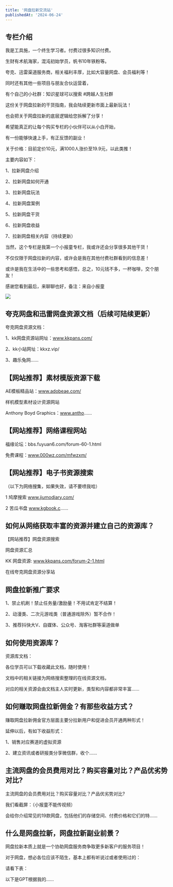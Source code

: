 ```yaml
---
title: '网盘拉新交流站'
publishedAt: '2024-06-24'
---
```


## 专栏介绍

我是工具施，一个终生学习者。付费过很多知识付费。

生财有术航海家，混沌初始学员，帆书10年铁粉等。

夸克、迅雷渠道服务商，相关福利丰厚，比如大容量网盘、会员福利等！

同时还有其他一些项目与朋友合伙运营着，

有个自己的小社群：知识星球可以搜索 #跨越人生社群

这份关于网盘拉新的干货指南，我会陆续更新市面上最新玩法！

也会把关于网盘拉新的底层逻辑给您拆解了分享！

希望能真正的让每个购买专栏的小伙伴可以从小白开始，

有一份能够快速上手，有正反馈的副业！

关于价格：目前定价10元，满1000人涨价至19.9元，以此类推！

主要内容如下：

1、拉新网盘介绍

2、拉新网盘如何开通

3、拉新网盘玩法

4、拉新网盘案例

5、拉新网盘干货

6、拉新网盘收益

7、拉新网盘相关内容（持续更新）

当然，这个专栏是我第一个小报童专栏，我或许还会分享很多其他干货！

不仅仅限于网盘拉新的内容，或许会是我在其他付费社群看到的信息差！

或许是我在生活中的一些思考和感悟，总之，10元钱不多，一杯咖啡，交个朋友！

感谢您看到最后，来聊聊也好，备注：来自小报童

![](https://static.xiaobot.net/file/2024-03-27/74161/686ea1cbcb4daee585c6a6839caf54a3.jpeg)

## 夸克网盘和迅雷网盘资源文档（后续可陆续更新）
夸克网盘资源文档：

1、kk网盘资源站网址：www.kkpans.com/

2、kk小站网址：kkxz.vip/

3、趣乐兔网......

## 【网站推荐】素材模版资源下载
AE模板精品站：www.adobeae.com/

样机模型素材设计资源网站

Anthony Boyd Graphics：www.antho......

## 【网站推荐】网络课程网站
福缘论坛：bbs.fuyuan6.com/forum-60-1.html

免费课程：www.000wz.com/mfwzxm/

## 【网站推荐】电子书资源搜索
（以下为网络搜集，如果失效，请不要喷我哈）

1 鸠摩搜索 www.jiumodiary.com/ 

2 苦瓜书盘 www.kgbook.c......

## 如何从网络获取丰富的资源并建立自己的资源库？
【网站推荐】网盘资源搜索

网盘资源汇总

KK 网盘资源: www.kkpans.com/forum-2-1.html

在线夸克网盘资源分享站

## 网盘拉新推广要求
1、禁止机刷！禁止任务量/激励量！不用试肯定不结算！

2、动漫类、二次元游戏类（普通游戏除外）暂不合作！

3、推荐抖快大V、自媒体、公众号、淘客社群等渠道做单

## 如何使用资源库？
资源库文档：

各位学员可以下载收藏此文档，随时使用！

文档中的相关链接为网络搜索整理的在线资源文档，

对应的相关资源会由文档主人实时更新，类型和内容都非常丰富......

## 如何赚取网盘拉新佣金？有那些收益方式？
赚取网盘拉新佣金官方层面主要分拉新用户和促进会员开通两种形式！

延伸以后，有如下收益形式：

1、销售对应赛道的虚拟资源

2、建立资讯或者研报类分享微信群，收个......

## 主流网盘的会员费用对比？购买容量对比？产品优劣势对比?
主流网盘的会员费用对比？购买容量对比？产品优劣势对比?

我们看截屏：（小报童不能传视频）

会给你介绍常见的19款网盘，包括他们的存储空间、付费价格和它们的特......

## 什么是网盘拉新，网盘拉新副业前景？
网盘拉新本质上就是一个协助网盘服务商争取更多新客户的服务项目！

对于网盘，想必各位应该不陌生，基本上都有听说过或者使用过的：

请看下表：

以下是GPT根据我的......

